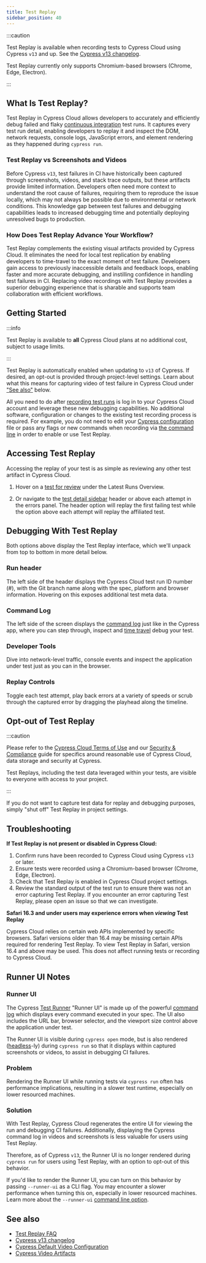 ```yaml
---
title: Test Replay
sidebar_position: 40
---
```


:::caution

<Icon name="exclamation-triangle" /> Test Replay is available when recording tests
to Cypress Cloud using Cypress `v13` and up. See the [Cypress v13 changelog](/app/references/changelog#13-0-0).

Test Replay currently only supports Chromium-based browsers (Chrome, Edge, Electron).

:::

## What Is Test Replay?

Test Replay in Cypress Cloud allows developers to accurately and efficiently debug failed and flaky [continuous integration](/app/continuous-integration/introduction) test runs. It captures every test run detail, enabling developers to replay it and inspect the DOM, network requests, console logs, JavaScript errors, and element rendering as they happened during `cypress run`.

<DocsVideo
  title="Test Replay Product Demo"
  src="https://youtube.com/embed/vFLShoCM8pA"
/>

### Test Replay vs Screenshots and Videos

Before Cypress `v13`, test failures in CI have historically been captured through screenshots, videos, and stack trace outputs, but these artifacts provide limited information. Developers often need more context to understand the root cause of failures, requiring them to reproduce the issue locally, which may not always be possible due to environmental or network conditions. This knowledge gap between test failures and debugging capabilities leads to increased debugging time and potentially deploying unresolved bugs to production.

### How Does Test Replay Advance Your Workflow?

Test Replay complements the existing visual artifacts provided by Cypress Cloud. It eliminates the need for local test replication by enabling developers to time-travel to the exact moment of test failure. Developers gain access to previously inaccessible details and feedback loops, enabling faster and more accurate debugging, and instilling confidence in handling test failures in CI. Replacing video recordings with Test Replay provides a superior debugging experience that is sharable and supports team collaboration with efficient workflows.

## Getting Started

:::info

<Icon name="check-circle" /> Test Replay is available to **all** Cypress Cloud plans
at no additional cost, subject to usage limits.

<CloudFreePlan />

:::

Test Replay is automatically enabled when updating to `v13` of Cypress. If desired, an opt-out is provided through project-level settings. Learn about what this means for capturing video of test failure in Cypress Cloud under ["See also"](#See-also) below.

All you need to do after [recording test runs](/cloud/get-started/setup) is log in to your Cypress Cloud account and leverage these new debugging capabilities. No additional software, configuration or changes to the existing test recording process is required. For example, you do not need to edit your [Cypress configuration](/app/references/configuration) file or pass any flags or new commands when recording via [the command line](/app/references/command-line#Commands) in order to enable or use Test Replay.

## Accessing Test Replay

Accessing the replay of your test is as simple as reviewing any other test artifact in Cypress Cloud.

1. Hover on a [test for review](/cloud/features/recorded-runs#Tests-for-Review) under the Latest Runs Overview.

   <DocsImage
     src="/img/cloud/features/test-replay/replay_row_magnified.jpg"
     alt="Run overview row"
   />

2. Or navigate to the [test detail sidebar](/cloud/features/recorded-runs#Test-detail-sidebar) header or above each attempt in the errors panel. The header option will replay the first failing test while the option above each attempt will replay the affiliated test.

   <DocsImage
     src="/img/cloud/features/test-replay/replay_sidebar_magnified.jpg"
     alt="Run sidebar"
     width="60%"
   />

## Debugging With Test Replay

Both options above display the Test Replay interface, which we'll unpack from top to bottom in more detail below.

### Run header

The left side of the header displays the Cypress Cloud test run ID number (#), with the Git branch name along with the spec, platform and browser information. Hovering on this exposes additional test meta data.

<DocsImage
  src="/img/cloud/features/test-replay/test-replay-header.jpg"
  alt="Test Replay header"
/>

### Command Log

The left side of the screen displays the [command log](/app/core-concepts/open-mode#Command-Log) just like in the Cypress app, where you can step through, inspect and [time travel](/app/core-concepts/open-mode#Time-traveling) debug your test.

<DocsImage
  src="/img/cloud/features/test-replay/command-log.png"
  alt="Test Replay Developer Tools panel"
  width="60%"
/>

### Developer Tools

Dive into network-level traffic, console events and inspect the application under test just as you can in the browser.

<DocsImage
  src="/img/cloud/features/test-replay/dev-tools.png"
  alt="Test Replay Developer Tools panel"
  width="60%"
/>

### Replay Controls

Toggle each test attempt, play back errors at a variety of speeds or scrub through the captured error by dragging the playhead along the timeline.

<DocsImage
  src="/img/cloud/features/test-replay/scrubber.png"
  alt="Test Replay scrubber controls"
/>

## Opt-out of Test Replay

:::caution

Please refer to the [Cypress Cloud Terms of Use](https://cloud.cypress.io/terms-of-use) and our [Security & Compliance](https://www.cypress.io/security/) guide for specifics around reasonable use of Cypress Cloud, data storage and security at Cypress.

Test Replays, including the test data leveraged within your tests, are visible to everyone with access to your project.

:::

If you do not want to capture test data for replay and debugging purposes, simply "shut off" Test Replay in project settings.

<DocsImage
  src="/img/cloud/features/test-replay/opt-out.png"
  alt="Test Replay opt-out controls"
/>

## Troubleshooting

**If Test Replay is not present or disabled in Cypress Cloud:**

1. Confirm runs have been recorded to Cypress Cloud using Cypress `v13` or later.
2. Ensure tests were recorded using a Chromium-based browser (Chrome, Edge, Electron).
3. Check that Test Replay is enabled in Cypress Cloud project settings.
4. Review the standard output of the test run to ensure there was not an error capturing Test Replay. If you encounter an error capturing Test Replay, please open an issue so that we can investigate.

**Safari 16.3 and under users may experience errors when _viewing_ Test Replay**

Cypress Cloud relies on certain web APIs implemented by specific browsers. Safari versions older than 16.4 may be missing certain APIs required for rendering Test Replay. To view Test Replay in Safari, version 16.4 and above may be used. This does not affect running tests or recording to Cypress Cloud.

## Runner UI Notes

### Runner UI

The Cypress [Test Runner](/app/core-concepts/open-mode#Test-Runner) "Runner UI" is made up of the powerful [command log](/app/core-concepts/open-mode#Command-Log) which displays every command executed in your spec. The UI also includes the URL bar, browser selector, and the viewport size control above the application under test.

The Runner UI is visible during `cypress open` mode, but is also rendered ([headless](/app/references/command-line#Options)-ly) during `cypress run` so that it displays within captured screenshots or videos, to assist in debugging CI failures.

### Problem

Rendering the Runner UI while running tests via `cypress run` often has performance implications, resulting in a slower test runtime, especially on lower resourced machines.

### Solution

With Test Replay, Cypress Cloud regenerates the entire UI for viewing the run and debugging CI failures. Additionally, displaying the Cypress command log in videos and screenshots is less valuable for users using Test Replay.

Therefore, as of Cypress `v13`, the Runner UI is no longer rendered during `cypress run` for users using Test Replay, with an option to opt-out of this behavior.

If you'd like to render the Runner UI, you can turn on this behavior by passing `--runner-ui` as a CLI flag. You may encounter a slower performance when turning this on, especially in lower resourced machines. Learn more about the `--runner-ui` [command line option](/app/references/command-line#cypress-run-runner-ui).

## See also

- [Test Replay FAQ](/cloud/faq#Test-Replay)
- [Cypress v13 changelog](/app/references/changelog#13-0-0)
- [Cypress Default Video Configuration](/app/references/configuration#Videos)
- [Cypress Video Artifacts](/app/guides/screenshots-and-videos#Videos)
